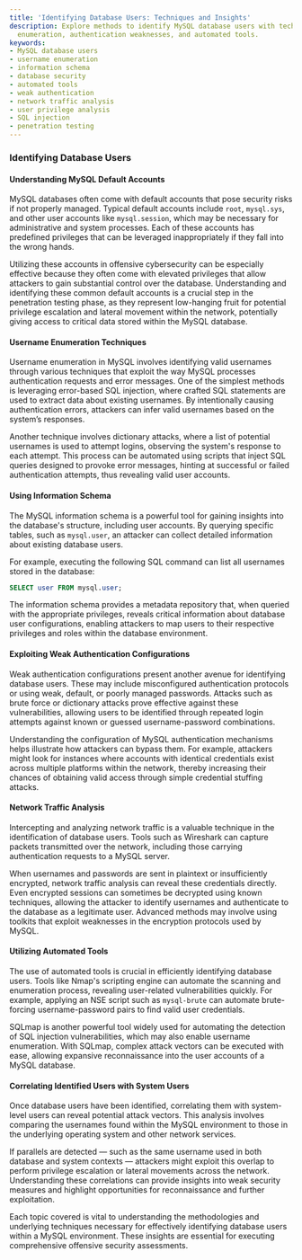 ```yaml
---
title: 'Identifying Database Users: Techniques and Insights'
description: Explore methods to identify MySQL database users with techniques for
  enumeration, authentication weaknesses, and automated tools.
keywords:
- MySQL database users
- username enumeration
- information schema
- database security
- automated tools
- weak authentication
- network traffic analysis
- user privilege analysis
- SQL injection
- penetration testing
---
```


### Identifying Database Users

#### Understanding MySQL Default Accounts

MySQL databases often come with default accounts that pose security risks if not properly managed. Typical default accounts include `root`, `mysql.sys`, and other user accounts like `mysql.session`, which may be necessary for administrative and system processes. Each of these accounts has predefined privileges that can be leveraged inappropriately if they fall into the wrong hands. 

Utilizing these accounts in offensive cybersecurity can be especially effective because they often come with elevated privileges that allow attackers to gain substantial control over the database. Understanding and identifying these common default accounts is a crucial step in the penetration testing phase, as they represent low-hanging fruit for potential privilege escalation and lateral movement within the network, potentially giving access to critical data stored within the MySQL database.

#### Username Enumeration Techniques

Username enumeration in MySQL involves identifying valid usernames through various techniques that exploit the way MySQL processes authentication requests and error messages. One of the simplest methods is leveraging error-based SQL injection, where crafted SQL statements are used to extract data about existing usernames. By intentionally causing authentication errors, attackers can infer valid usernames based on the system’s responses.

Another technique involves dictionary attacks, where a list of potential usernames is used to attempt logins, observing the system's response to each attempt. This process can be automated using scripts that inject SQL queries designed to provoke error messages, hinting at successful or failed authentication attempts, thus revealing valid user accounts.

#### Using Information Schema

The MySQL information schema is a powerful tool for gaining insights into the database's structure, including user accounts. By querying specific tables, such as `mysql.user`, an attacker can collect detailed information about existing database users. 

For example, executing the following SQL command can list all usernames stored in the database:

```sql
SELECT user FROM mysql.user;
```

The information schema provides a metadata repository that, when queried with the appropriate privileges, reveals critical information about database user configurations, enabling attackers to map users to their respective privileges and roles within the database environment.

#### Exploiting Weak Authentication Configurations

Weak authentication configurations present another avenue for identifying database users. These may include misconfigured authentication protocols or using weak, default, or poorly managed passwords. Attacks such as brute force or dictionary attacks prove effective against these vulnerabilities, allowing users to be identified through repeated login attempts against known or guessed username-password combinations.

Understanding the configuration of MySQL authentication mechanisms helps illustrate how attackers can bypass them. For example, attackers might look for instances where accounts with identical credentials exist across multiple platforms within the network, thereby increasing their chances of obtaining valid access through simple credential stuffing attacks.

#### Network Traffic Analysis

Intercepting and analyzing network traffic is a valuable technique in the identification of database users. Tools such as Wireshark can capture packets transmitted over the network, including those carrying authentication requests to a MySQL server. 

When usernames and passwords are sent in plaintext or insufficiently encrypted, network traffic analysis can reveal these credentials directly. Even encrypted sessions can sometimes be decrypted using known techniques, allowing the attacker to identify usernames and authenticate to the database as a legitimate user. Advanced methods may involve using toolkits that exploit weaknesses in the encryption protocols used by MySQL.

#### Utilizing Automated Tools

The use of automated tools is crucial in efficiently identifying database users. Tools like Nmap's scripting engine can automate the scanning and enumeration process, revealing user-related vulnerabilities quickly. For example, applying an NSE script such as `mysql-brute` can automate brute-forcing username-password pairs to find valid user credentials.

SQLmap is another powerful tool widely used for automating the detection of SQL injection vulnerabilities, which may also enable username enumeration. With SQLmap, complex attack vectors can be executed with ease, allowing expansive reconnaissance into the user accounts of a MySQL database.

#### Correlating Identified Users with System Users

Once database users have been identified, correlating them with system-level users can reveal potential attack vectors. This analysis involves comparing the usernames found within the MySQL environment to those in the underlying operating system and other network services. 

If parallels are detected — such as the same username used in both database and system contexts — attackers might exploit this overlap to perform privilege escalation or lateral movements across the network. Understanding these correlations can provide insights into weak security measures and highlight opportunities for reconnaissance and further exploitation.

Each topic covered is vital to understanding the methodologies and underlying techniques necessary for effectively identifying database users within a MySQL environment. These insights are essential for executing comprehensive offensive security assessments.